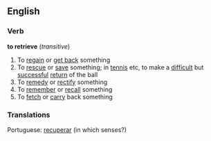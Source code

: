 ==English==

===Verb===
'''to retrieve''' (''transitive'')
#To [[regain]] or [[get back]] something
#To [[rescue]] or [[save]] something; in [[tennis]] etc, to make a [[difficult]] but [[successful]] [[return]] of the ball
#To [[remedy]] or [[rectify]] something
#To [[remember]] or [[recall]] something
#To [[fetch]] or [[carry]] back something

===Translations===

Portuguese: [[recuperar]] (in which senses?)